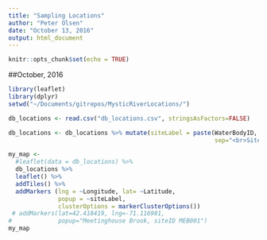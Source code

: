 ```yaml
---
title: "Sampling Locations"
author: "Peter Olsen"
date: "October 13, 2016"
output: html_document
---
```


```r
knitr::opts_chunk$set(echo = TRUE)
```

##October, 2016

```r
library(leaflet)
library(dplyr)
setwd("~/Documents/gitrepos/MysticRiverLocations/")

db_locations <- read.csv("db_locations.csv", stringsAsFactors=FALSE)

db_locations <- db_locations %>% mutate(siteLabel = paste(WaterBodyID,  ID, 
                                                          sep="<br>Site ID: "))

my_map <- 
  #leaflet(data = db_locations) %>%
  db_locations %>%
  leaflet() %>%
  addTiles() %>%
  addMarkers (lng = ~Longitude, lat= ~Latitude, 
              popup = ~siteLabel,
              clusterOptions = markerClusterOptions())
 # addMarkers(lat=42.418419, lng=-71.116981,
#             popup="Meetinghouse Brook, siteID MEB001")
my_map
```
